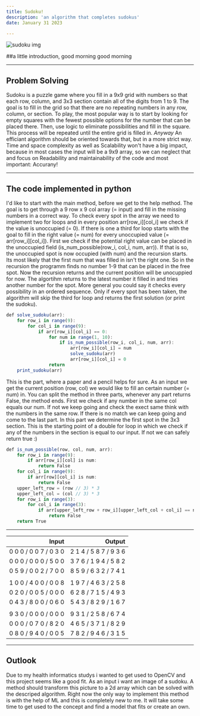 ```yaml
---
title: Sudoku!
description: 'an algorithm that completes sudokus'
date: January 31 2023

---
```


![sudoku img](https://www.google.com/imgres?imgurl=https%3A%2F%2Fimg.favpng.com%2F1%2F0%2F19%2Fslitherlink-jigsaw-puzzles-web-sudoku-png-favpng-XBih0UJR23YqEwVsdus4Yt24c.jpg&imgrefurl=https%3A%2F%2Ffavpng.com%2Fpng_view%2Fslitherlink-jigsaw-puzzles-web-sudoku-png%2Fk4weHFGK&tbnid=YLizSIqeLpx28M&vet=12ahUKEwjM8r_r_PL8AhXCvKQKHUyUCPMQMygJegUIARDSAQ..i&docid=1Pk1kaESiG7JFM&w=820&h=820&q=sudoku%20png&ved=2ahUKEwjM8r_r_PL8AhXCvKQKHUyUCPMQMygJegUIARDSAQ)


##a little introduction, good morning good morning

---

## Problem Solving

Sudoku is a puzzle game where you fill in a 9x9 grid with numbers so that each row, column, and 3x3 section contain all of the digits from 1 to 9. The goal is to fill in the grid so that there are no repeating numbers in any row, column, or section. 
To play, the most popular way is to start by looking for empty squares with the fewest possible options for the number that can be placed there. Then, use logic to eliminate possibilities and fill in the square. This process will be repeated until the entire grid is filled in. 
_Anyway_
An efficiant algorithm should be oriented towards that, but in a more strict way. Time and space complexity as well as Scalability won't have a big impact, because in most cases the input will be a 9x9 array, so we can neglect that and focus on Readability and maintainability of the code and most important: Accurany!

---

## The code implemented in python

I'd like to start with the main method, before we get to the help method. The goal is to get through a 9 row x 9 col array (= input) and fill in the missing numbers in a correct way. 
To check every spot in the array we need to implement two for loops and in every position arr[row_i][col_i] we check if the value is unoccupied (= 0). 
If there is one a third for loop starts with the goal to fill in the right value (= num) for every unoccupied value (= arr[row_i][col_i]). 
First we check if the potential right value can be placed in the unoccupied field (is_num_possible(row_i, col_i, num, arr)). If that is so, the unoccupied spot is now occupied (with num) and the recursion starts. 
Its most likely that the first num that was filled in isn't the right one. So in the recursion the programm finds no number 1-9 that can be placed in the free spot. Now the recursion returns and the current position will be unocuppied for now. The algortihm returns to the latest number it filled in and tries another number for the spot. More general you could say it checks every possibility in an ordered sequence. Only if every spot has been taken, the algorithm will skip the third for loop and returns the first solution (or print the sudoku).

```js
def solve_sudoku(arr):
    for row_i in range(9):
        for col_i in range(9):
            if arr[row_i][col_i] == 0:
                for num in range(1, 10):
                    if is_num_possible(row_i, col_i, num, arr):
                        arr[row_i][col_i] = num
                        solve_sudoku(arr)
                        arr[row_i][col_i] = 0
                return
    print_sudoku(arr)
```


This is the part, where a paper and a pencil helps for sure. As an input we get the current position (row, col) we would like to fill an certain number (= num) in.
You can split the method in three parts, whenever any part returns False, the method ends. First we check if any number in the same col equals our num. If not we keep going and check the exect same think with the numbers in the same row. If there is no match we can keep going and come to the last part. 
In this part we determine the first spot in the 3x3 section. This is the starting point of a double for loop in which we check if any of the numbers in the section is equal to our input. If not we can safely return true :) 

```js
def is_num_possible(row, col, num, arr):
    for row_i in range(9):
        if arr[row_i][col] is num:
            return False
    for col_i in range(9):
        if arr[row][col_i] is num:
            return False
    upper_left_row = (row // 3) * 3
    upper_left_col = (col // 3) * 3
    for row_i in range(3):
        for col_i in range(3):
            if arr[upper_left_row + row_i][upper_left_col + col_i] == num:
                return False
    return True
```

---
| Input                | Output               |
| -------------------: | -------------------: |
|0 0 0 / 0 0 7 / 0 3 0 | 2 1 4 / 5 8 7 / 9 3 6| 
|0 0 0 / 0 0 0 / 5 0 0 | 3 7 6 / 1 9 4 / 5 8 2| 
|0 5 9 / 0 0 2 / 7 0 0 | 8 5 9 / 6 3 2 / 7 4 1|
|                      |                      |
|1 0 0 / 4 0 0 / 0 0 8 | 1 9 7 / 4 6 3 / 2 5 8|
|0 2 0 / 0 0 5 / 0 0 0 | 6 2 8 / 7 1 5 / 4 9 3|
|0 4 3 / 8 0 0 / 0 6 0 | 5 4 3 / 8 2 9 / 1 6 7|
|                      |                      |
|9 3 0 / 0 0 0 / 0 0 0 | 9 3 1 / 2 5 8 / 6 7 4|
|0 0 0 / 0 7 0 / 8 2 0 | 4 6 5 / 3 7 1 / 8 2 9|
|0 8 0 / 9 4 0 / 0 0 5 | 7 8 2 / 9 4 6 / 3 1 5|

---

## Outlook

Due to my health informatics studys i wanted to get used to OpenCV and this project seems like a good fit. As an input i want an image of a sudoku. A method should transform this picture to a 2d array which can be solved with the descriped algorithm. Right now the only way to implement this method is with the help of ML and this is completely new to me. It will take some time to get used to the concept and find a model that fits or create an own.   

